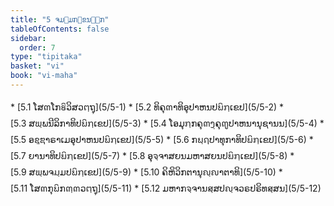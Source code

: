 ```yaml
---
title: "5 ຈມ຺ມກ຺ຂນ຺ຘກ"
tableOfContents: false
sidebar:
  order: 7
type: "tipitaka"
basket: "vi"
book: "vi-maha"
---
```



<DynamicBreadcrumb />



<TableOfContents book="vi-maha" section="5">
* [5.1 ໂສຓໂກຬິວິສວຕ຺ຖຸ](5/5-1)
* [5.2 ທິຄຸຓາທິອຸປາຫນປຏິກ຺ເຂປ](5/5-2)
* [5.3 ສພ຺ພນີລິກາທິປຏິກ຺ເຂປ](5/5-3)
* [5.4 ໂອມຸກ຺ກຄຸຓງ຺ຄຸຓູປາຫນານຸຊານນ](5/5-4)
* [5.5 ອຊ຺ຌາຣາເມອຸປາຫນປຏິກ຺ເຂປ](5/5-5)
* [5.6 ກຏ຺ຐປາທຸກາທິປຏິກ຺ເຂປ](5/5-6)
* [5.7 ຍານາທິປຏິກ຺ເຂປ](5/5-7)
* [5.8 ອຸຈ຺ຈາສຍນມຫາສຍນປຏິກ຺ເຂປ](5/5-8)
* [5.9 ສພ຺ພຈມ຺ມປຏິກ຺ເຂປ](5/5-9)
* [5.10 ຄິຫິວິກຕານຸຎ຺ຎາຕາທິ](5/5-10)
* [5.11 ໂສຓກຸຏິກຓ຺ຓວຕ຺ຖຸ](5/5-11)
* [5.12 ມຫາກຈ຺ຈານສ຺ສປຎ຺ຈວຣປຣິທສ຺ສນ](5/5-12)
</TableOfContents>